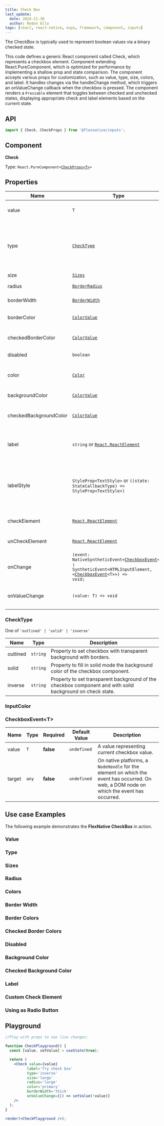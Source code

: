 ```yaml
---
title: Check Box
last_update:
  date: 2024-11-30
  author: Redon Alla
tags: [react, react-native, expo, framework, component, inputs]
---
```




The CheckBox is typically used to represent boolean values via a binary checked state.

<Installation name='FlexNative Checkbox' />

This code defines a generic React component called Check, which represents a checkbox element.
Component extending React.PureComponent, which is optimized for performance by implementing a shallow prop and state comparison.
The component accepts various props for customization, such as value, type, size, colors, and label. 
It handles changes via the handleChange method, which triggers an onValueChange callback when the checkbox is pressed. 
The component renders a `Pressable` element that toggles between checked and unchecked states, displaying appropriate check and label elements based on the current state.

## API

```jsx
import { Check, CheckProps } from '@flexnative/inputs';
```

## Component

**Check**

Type: <code>React.PureComponent\<[CheckProps\<T\>](#properties)\></code>

## Properties
|  Name   | Type | Required | Default Value | Description |
| -- | -- | -- | -- | -- |
| value | `T` | **false** | `undefined` | Representing checkbox selected value. |
| type | [`CheckType`](#checktype) | **false** | `inverse ` | Check box fill mode. <Admonition type="warning">To have appearance for <code>'text'</code>, <code>'link'</code>, <code>'ghost'</code>, with custom color you should use hex colors.</Admonition> |
| size | [`Sizes`](../../../theme/default-theme.mdx#sizes) | **false** | `normal` | Check Box size. |
| radius | [`BorderRadius`](../../../theme/default-theme.mdx#borderradius) | **false** | `medium` | Check Box border radius. |
| borderWidth | [`BorderWidth`](../../../theme/default-theme.mdx#borderwidth) | **false** | `hairline` | Check Box borders width. |
| borderColor | [`ColorValue`](https://reactnative.dev/docs/colors) | **false** | `undefined` | Borders color according `react-native` ColorValue. |
| checkedBorderColor | [`ColorValue`](https://reactnative.dev/docs/colors) | **false** | `undefined` | Borders color according `react-native` ColorValue. |
| disabled | `boolean` | **false** | `false` | Indicator if input it is disabled or not. |
| color | [`Color`](../../../theme/default-theme.mdx#color) | **false** | `theme.color.default` | Color by theme or a custom color according `react-native` ColorValue. |
| backgroundColor | [`ColorValue`](https://reactnative.dev/docs/colors) | **false** | `undefined` | Input background color. |
| checkedBackgroundColor | [`ColorValue`](https://reactnative.dev/docs/colors) | **false** | `undefined` | Background color for active state according `react-native` ColorValue. |
| label | `string` or [`React.ReactElement`](https://legacy.reactjs.org/blog/2014/10/14/introducing-react-elements.html) | **false** | `undefined` |  A `string` value to display as labal, or [`React.ReactElement`](https://legacy.reactjs.org/blog/2014/10/14/introducing-react-elements.html) to display a custom element as a label. |
| labelStyle | `StyleProp<TextStyle>` or `((state: StateCallbackType) => StyleProp<TextStyle>)`| **false** | `undefined` |  Either text styles or a function that receives a boolean reflecting whether the component is currently active and returns text styles. |
| checkElement | [`React.ReactElement`](https://legacy.reactjs.org/blog/2014/10/14/introducing-react-elements.html) | **false** | `undefined` | Custom element to display on checked status. |
| unCheckElement | [`React.ReactElement`](https://legacy.reactjs.org/blog/2014/10/14/introducing-react-elements.html) | **false** | `undefined` | Custom element to display on unchecked status. |
| onChange | <code>(event: NativeSyntheticEvent&lt;[CheckboxEvent](#checkboxeventt)&lt;T&gt; ❘ SyntheticEvent&lt;HTMLInputElement, &lt;[CheckboxEvent](#checkboxeventt)&lt;T&gt;&gt;) => void;</code> | **false** | `undefined` | Callback that is invoked when the user presses the checkbox. |
| onValueChange | `(value: T) => void` | **false** | `undefined` | Callback that is invoked when the user presses the checkbox. |

### CheckType
One of `'outlined' | 'solid' | 'inverse'`

| Name | Type | Description |
| ---- | ---- | ----------- |
| outlined | `string` | Property to set checkbox with transparent background with borders. |
| solid | `string` | Property to fill in solid mode the background color of the checkbox component. |
| inverse | `string` | Property to set transparent background of the checkbox component and with solid background on check state. |

### InputColor

<ColorProps />

### CheckboxEvent&lt;T&gt;

|  Name   | Type | Required | Default Value | Description |
| -- | -- | -- | -- | -- |
| value | `T` | **false** | `undefined` | A value representing current checkbox value. |
| target | `any` | **false** | `undefined` | On native platforms, a `NodeHandle` for the element on which the event has occurred. On web, a DOM node on which the event has occurred. |

## Use case Examples

The following example demonstrates the **FlexNative CheckBox** in action.

### Value

<ExampleWrapper codeExample={ValueExampleMdx}>
<ValueExample />
</ExampleWrapper>

### Type

<ExampleWrapper codeExample={TypeExampleMdx}>
<TypeExample />
</ExampleWrapper>

### Sizes

<ExampleWrapper codeExample={SizesExampleMdx}>
<SizesExample />
</ExampleWrapper>

### Radius

<ExampleWrapper codeExample={RadiusExampleMdx}>
<RadiusExample />
</ExampleWrapper>

### Colors

<ExampleWrapper codeExample={ColorsExampleMdx}>
<ColorsExample />
</ExampleWrapper>

### Border Width

<ExampleWrapper codeExample={BorderWidthExampleMdx}>
<BorderWidthExample />
</ExampleWrapper>

### Border Colors

<ExampleWrapper codeExample={BorderColorsExampleMdx}>
<BorderColorsExample />
</ExampleWrapper>

### Checked Border Colors

<ExampleWrapper codeExample={CheckedBorderColorsExampleMdx}>
<CheckedBorderColorsExample />
</ExampleWrapper>

### Disabled

<ExampleWrapper codeExample={DisabledExampleMdx}>
<DisabledExample />
</ExampleWrapper>

### Background Color

<ExampleWrapper codeExample={BackgroundColorExampleMdx}>
<BackgroundColorExample />
</ExampleWrapper>

### Checked Background Color

<ExampleWrapper codeExample={CheckedBackgroundColorExampleMdx}>
<CheckedBackgroundColorExample />
</ExampleWrapper>

### Label

<ExampleWrapper codeExample={LabelExampleMdx}>
<LabelExample />
</ExampleWrapper>

### Custom Check Element

<ExampleWrapper codeExample={CustomCheckElementExampleMdx}>
<CustomCheckElementExample />
</ExampleWrapper>

### Using as Radio Button

<ExampleWrapper codeExample={RadioButtonExampleMdx}>
<RadioButtonExample />
</ExampleWrapper>


## Playground

```jsx live noInline
//Play with props to see live changes;

function CheckPlayground() {
  const [value, setValue] = useState(true);

  return (
    <Check value={value}
          label='Try check box'
          type='inverse'
          size='large'
          radius='large'
          color='primary'
          borderWidth='thick'
          onValueChange={() => setValue(!value)}
    />
  );
}

render(<CheckPlayground />);
```